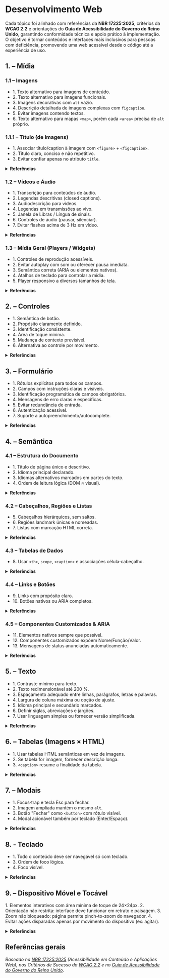 
# Desenvolvimento Web

Cada tópico foi alinhado com referências da **NBR 17225:2025**, critérios da **WCAG 2.2** e orientações do **Guia de Acessibilidade do Governo do Reino Unido**, garantindo conformidade técnica e apoio prático à implementação. O objetivo é tornar conteúdos e interfaces mais inclusivos para pessoas com deficiência, promovendo uma web acessível desde o código até a experiência de uso.

## 1. – Mídia
### 1.1 – Imagens
- <CheckListItem>1. Texto alternativo para imagens de conteúdo.</CheckListItem>
- <CheckListItem>2. Texto alternativo para imagens funcionais.</CheckListItem>
- <CheckListItem>3. Imagens decorativas com `alt` vazio.</CheckListItem>
- <CheckListItem>4. Descrição detalhada de imagens complexas com `figcaption`.</CheckListItem>
- <CheckListItem>5. Evitar imagens contendo textos.</CheckListItem>
- <CheckListItem>6. Texto alternativo para mapas `<map>`, porém cada `<area>` precisa de `alt` próprio.</CheckListItem>
### 1.1.1 – Título (de Imagens)
- <CheckListItem>1. Associar título/caption à imagem com `<figure>` + `<figcaption>`.</CheckListItem>
- <CheckListItem>2. Título claro, conciso e não repetitivo.</CheckListItem>
- <CheckListItem>3. Evitar confiar apenas no atributo `title`.</CheckListItem>

<details>
  <summary><strong>Referências</strong></summary>

  - NBR 17225:2025 – 5.2.1    
  - NBR 17225:2025 – 5.2.2<br/>
  - NBR 17225:2025 – 5.2.3<br/>
  - NBR 17225:2025 – 5.2.4<br/>
  - NBR 17225:2025 – 5.2.5<br/>
  - NBR 17225:2025 – 5.2.6<br/>
  - NBR 17225:2025 – Anexo A 1.4  
  - [WCAG 2.2 – C.S. 2.4.4](https://www.w3.org/WAI/WCAG22/Understanding/link-purpose-in-context.html)  
  - [WCAG 2.2 – C.S. 1.4.5](https://www.w3.org/WAI/WCAG22/Understanding/images-of-text.html) (AA)  
  - [WCAG 2.2 – C.S. 1.1.1](https://www.w3.org/WAI/WCAG22/Understanding/non-text-content.html)  

<details>
  <summary><strong>Referências 1.1.1</strong></summary>
  - NBR 17225:2025 – 5.2.4<br/>
  - [WCAG 2.2 – C.S. 1.3.1](https://www.w3.org/WAI/WCAG22/Understanding/info-and-relationships.html)  
  - [WCAG 2.2 – C.S. 2.4.4](https://www.w3.org/WAI/WCAG22/Understanding/link-purpose-in-context.html)
</details>

</details>

### 1.2 – Vídeos e Áudio
- <CheckListItem>1. Transcrição para conteúdos de áudio.</CheckListItem>
- <CheckListItem>2. Legendas descritivas (closed captions).</CheckListItem>
- <CheckListItem>3. Audiodescrição para vídeos.</CheckListItem>
- <CheckListItem>4. Legendas em transmissões ao vivo.</CheckListItem>
- <CheckListItem>5. Janela de Libras / Língua de sinais.</CheckListItem>
- <CheckListItem>6. Controles de áudio (pausar, silenciar).</CheckListItem>
- <CheckListItem>7. Evitar flashes acima de 3 Hz em vídeo.</CheckListItem>

<details>
  <summary><strong>Referências</strong></summary>

  - NBR 17225:2025 – 5.14.1 / [WCAG 2.2 – C.S. 1.2.1](https://www.w3.org/WAI/WCAG22/Understanding/audio-only-and-video-only-prerecorded.html)  
  - NBR 17225:2025 – 5.14.2 / [WCAG 2.2 – C.S. 1.2.2](https://www.w3.org/WAI/WCAG22/Understanding/captions-prerecorded.html)  
  - NBR 17225:2025 – 5.14.4 / [WCAG 2.2 – C.S. 1.2.5](https://www.w3.org/WAI/WCAG22/Understanding/audio-description-prerecorded.html)  
  - NBR 17225:2025 – 5.14.9 / [WCAG 2.2 – C.S. 1.2.4](https://www.w3.org/WAI/WCAG22/Understanding/captions-live.html)  
  - NBR 17225:2025 – 5.14.6 / [WCAG 2.2 – C.S. 1.2.6](https://www.w3.org/WAI/WCAG22/Understanding/sign-language-prerecorded.html)  
  - NBR 17225:2025 – 5.14.7 / [WCAG 2.2 – C.S. 1.4.2](https://www.w3.org/WAI/WCAG22/Understanding/audio-control.html)  
  - NBR 17225:2025 – 5.15.3 / [WCAG 2.2 – C.S. 2.3.1](https://www.w3.org/WAI/WCAG22/Understanding/three-flashes-or-below-threshold.html)

</details>

### 1.3 – Mídia Geral (Players / Widgets)
- <CheckListItem>1. Controles de reprodução acessíveis.</CheckListItem>
- <CheckListItem>2. Evitar autoplay com som ou oferecer pausa imediata.</CheckListItem>
- <CheckListItem>3. Semântica correta (ARIA ou elementos nativos).</CheckListItem>
- <CheckListItem>4. Atalhos de teclado para controlar a mídia.</CheckListItem>
- <CheckListItem>5. Player responsivo a diversos tamanhos de tela.</CheckListItem>

<details>
  <summary><strong>Referências</strong></summary>

  - NBR 17225:2025 – 5.14.7 / [WCAG 2.2 – C.S. 2.1.1](https://www.w3.org/WAI/WCAG22/Understanding/keyboard.html) · [WCAG 2.2 – C.S. 4.1.2](https://www.w3.org/WAI/WCAG22/Understanding/name-role-value.html)  
  - NBR 17225:2025 – 5.14.7 / [WCAG 2.2 – C.S. 1.4.2](https://www.w3.org/WAI/WCAG22/Understanding/audio-control.html)  
  - NBR 17225:2025 – 5.14.12 / [WCAG 2.2 – C.S. 4.1.2](https://www.w3.org/WAI/WCAG22/Understanding/name-role-value.html)  
  - [WCAG 2.2 – C.S. 2.1.1](https://www.w3.org/WAI/WCAG22/Understanding/keyboard.html) · [WCAG 2.2 – C.S. 2.1.2](https://www.w3.org/WAI/WCAG22/Understanding/no-keyboard-trap.html)  
  - NBR 17225:2025 – 5.14.11 / UK Gov Guide

</details>

## 2. – Controles
- <CheckListItem>1. Semântica de botão.</CheckListItem>
- <CheckListItem>2. Propósito claramente definido.</CheckListItem>
- <CheckListItem>3. Identificação consistente.</CheckListItem>
- <CheckListItem>4. Área de toque mínima.</CheckListItem>
- <CheckListItem>5. Mudança de contexto previsível.</CheckListItem>
- <CheckListItem>6. Alternativa ao controle por movimento.</CheckListItem>

<details>
  <summary><strong>Referências</strong></summary>

  - NBR 17225:2025 – 5.8.1 / [WCAG 2.2 – C.S. 1.3.1](https://www.w3.org/WAI/WCAG22/Understanding/info-and-relationships.html)  
  - NBR 17225:2025 – 5.8.3 / [WCAG 2.2 – C.S. 4.1.2](https://www.w3.org/WAI/WCAG22/Understanding/name-role-value.html)  
  - NBR 17225:2025 – 5.8.5 / [WCAG 2.2 – C.S. 3.2.4](https://www.w3.org/WAI/WCAG22/Understanding/consistent-identification.html)  
  - NBR 17225:2025 – 5.8.7 / [WCAG 2.2 – C.S. 2.5.8](https://www.w3.org/WAI/WCAG22/Understanding/target-size-minimum.html)  
  - NBR 17225:2025 – 5.8.9 · 5.8.10 / [WCAG 2.2 – C.S. 3.2.1](https://www.w3.org/WAI/WCAG22/Understanding/on-focus.html) · [WCAG 2.2 – C.S. 3.2.2](https://www.w3.org/WAI/WCAG22/Understanding/on-input.html)  
  - NBR 17225:2025 – 5.8.14 / [WCAG 2.2 – C.S. 2.5.4](https://www.w3.org/WAI/WCAG22/Understanding/motion-actuation.html)

</details>

## 3. – Formulário
- <CheckListItem>1. Rótulos explícitos para todos os campos.</CheckListItem>
- <CheckListItem>2. Campos com instruções claras e visíveis.</CheckListItem>
- <CheckListItem>3. Identificação programática de campos obrigatórios.</CheckListItem>
- <CheckListItem>4. Mensagens de erro claras e específicas.</CheckListItem>
- <CheckListItem>5. Evitar redundância de entrada.</CheckListItem>
- <CheckListItem>6. Autenticação acessível.</CheckListItem>
- <CheckListItem>7. Suporte a autopreenchimento/autocomplete.</CheckListItem>

<details>
  <summary><strong>Referências</strong></summary>

  - NBR 17225:2025 – 5.10.1 / [WCAG 2.2 – C.S. 1.3.1](https://www.w3.org/WAI/WCAG22/Understanding/info-and-relationships.html) · [WCAG 2.2 – C.S. 3.3.2](https://www.w3.org/WAI/WCAG22/Understanding/labels-or-instructions.html)  
  - NBR 17225:2025 – 5.10.3 / [WCAG 2.2 – C.S. 3.3.5](https://www.w3.org/WAI/WCAG22/Understanding/help.html)  
  - NBR 17225:2025 – 5.10.4 / [WCAG 2.2 – C.S. 1.3.1](https://www.w3.org/WAI/WCAG22/Understanding/info-and-relationships.html)  
  - NBR 17225:2025 – 5.10.6 / [WCAG 2.2 – C.S. 3.3.1](https://www.w3.org/WAI/WCAG22/Understanding/error-identification.html) · [WCAG 2.2 – C.S. 3.3.3](https://www.w3.org/WAI/WCAG22/Understanding/error-suggestion.html)  
  - [WCAG 2.2 – C.S. 3.3.7](https://www.w3.org/WAI/WCAG22/Understanding/redundant-entry.html)  
  - [WCAG 2.2 – C.S. 3.3.8](https://www.w3.org/WAI/WCAG22/Understanding/accessible-authentication-minimum.html) · [WCAG 2.2 – C.S. 3.3.9](https://www.w3.org/WAI/WCAG22/Understanding/accessible-authentication-enhanced.html)  
  - [WCAG 2.2 – C.S. 1.3.5](https://www.w3.org/WAI/WCAG22/Understanding/identify-input-purpose.html) / UK Gov Forms

</details>


## 4. – Semântica

### 4.1 – Estrutura do Documento
- <CheckListItem>1. Título de página único e descritivo.</CheckListItem>
- <CheckListItem>2. Idioma principal declarado.</CheckListItem>
- <CheckListItem>3. Idiomas alternativos marcados em partes do texto.</CheckListItem>
- <CheckListItem>4. Ordem de leitura lógica (DOM ≈ visual).</CheckListItem>

<details>
  <summary><strong>Referências</strong></summary>

  - NBR 17225:2025 – 5.13.1 / [WCAG 2.2 – C.S. 2.4.2](https://www.w3.org/WAI/WCAG22/Understanding/page-titled.html)  
  - NBR 17225:2025 – 5.13.2 / [WCAG 2.2 – C.S. 3.1.1](https://www.w3.org/WAI/WCAG22/Understanding/language-of-page.html)  
  - NBR 17225:2025 – 5.13.3 / [WCAG 2.2 – C.S. 3.1.2](https://www.w3.org/WAI/WCAG22/Understanding/language-of-parts.html)  
  - NBR 17225:2025 – 5.13.6 / [WCAG 2.2 – C.S. 1.3.2](https://www.w3.org/WAI/WCAG22/Understanding/meaningful-sequence.html)

</details>

### 4.2 – Cabeçalhos, Regiões e Listas
- <CheckListItem>5. Cabeçalhos hierárquicos, sem saltos.</CheckListItem>
- <CheckListItem>6. Regiões landmark únicas e nomeadas.</CheckListItem>
- <CheckListItem>7. Listas com marcação HTML correta.</CheckListItem>

<details>
  <summary><strong>Referências</strong></summary>

  - NBR 17225:2025 – 5.3.5 / [WCAG 2.2 – C.S. 1.3.1](https://www.w3.org/WAI/WCAG22/Understanding/info-and-relationships.html) · [WCAG 2.2 – C.S. 2.4.6](https://www.w3.org/WAI/WCAG22/Understanding/headings-and-labels.html)  
  - NBR 17225:2025 – 5.4.1‑5.4.5 / [WCAG 2.2 – C.S. 1.3.1](https://www.w3.org/WAI/WCAG22/Understanding/info-and-relationships.html) · [WCAG 2.2 – C.S. 1.3.6](https://www.w3.org/WAI/WCAG22/Understanding/identify-purpose.html)  
  - NBR 17225:2025 – 5.5.1 / [WCAG 2.2 – C.S. 1.3.1](https://www.w3.org/WAI/WCAG22/Understanding/info-and-relationships.html)

</details>

### 4.3 – Tabelas de Dados
- <CheckListItem>8. Usar `<th>`, `scope`, `<caption>` e associações célula‑cabeçalho.</CheckListItem>

<details>
  <summary><strong>Referências</strong></summary>

  - NBR 17225:2025 – 5.6.1 · 5.6.3 · 5.6.5 / [WCAG 2.2 – C.S. 1.3.1](https://www.w3.org/WAI/WCAG22/Understanding/info-and-relationships.html)

</details>

### 4.4 – Links e Botões
- <CheckListItem>9. Links com propósito claro.</CheckListItem>
- <CheckListItem>10. Botões nativos ou ARIA completos.</CheckListItem>

<details>
  <summary><strong>Referências</strong></summary>

  - NBR 17225:2025 – 5.7.1 / [WCAG 2.2 – C.S. 2.4.4](https://www.w3.org/WAI/WCAG22/Understanding/link-purpose-in-context.html)  
  - NBR 17225:2025 – 5.8.1 · 5.13.10 / [WCAG 2.2 – C.S. 4.1.2](https://www.w3.org/WAI/WCAG22/Understanding/name-role-value.html)

</details>

### 4.5 – Componentes Customizados & ARIA
- <CheckListItem>11. Elementos nativos sempre que possível.</CheckListItem>
- <CheckListItem>12. Componentes customizados expõem Nome/Função/Valor.</CheckListItem>
- <CheckListItem>13. Mensagens de status anunciadas automaticamente.</CheckListItem>

<details>
  <summary><strong>Referências</strong></summary>

  - NBR 17225:2025 – 5.13.11 / [WCAG 2.2 – C.S. 1.3.1](https://www.w3.org/WAI/WCAG22/Understanding/info-and-relationships.html)  
  - NBR 17225:2025 – 5.13.12 · 5.13.13 / [WCAG 2.2 – C.S. 4.1.2](https://www.w3.org/WAI/WCAG22/Understanding/name-role-value.html)  
  - NBR 17225:2025 – 5.13.8 / [WCAG 2.2 – C.S. 4.1.3](https://www.w3.org/WAI/WCAG22/Understanding/status-messages.html)

</details>

## 5. – Texto
- <CheckListItem>1. Contraste mínimo para texto.</CheckListItem>
- <CheckListItem>2. Texto redimensionável até 200 %.</CheckListItem>
- <CheckListItem>3. Espaçamento adequado entre linhas, parágrafos, letras e palavras.</CheckListItem>
- <CheckListItem>4. Largura de coluna máxima ou opção de ajuste.</CheckListItem>
- <CheckListItem>5. Idioma principal e secundário marcados.</CheckListItem>
- <CheckListItem>6. Definir siglas, abreviações e jargões.</CheckListItem>
- <CheckListItem>7. Usar linguagem simples ou fornecer versão simplificada.</CheckListItem>

<details>
  <summary><strong>Referências</strong></summary>

  - NBR 17225:2025 – 5.11.3 / [WCAG 2.2 – C.S. 1.4.3](https://www.w3.org/WAI/WCAG22/Understanding/contrast-minimum.html)  
  - NBR 17225:2025 – 5.12.7 / [WCAG 2.2 – C.S. 1.4.4](https://www.w3.org/WAI/WCAG22/Understanding/resize-text.html)  
  - NBR 17225:2025 – 5.12.1‑4 / [WCAG 2.2 – C.S. 1.4.12](https://www.w3.org/WAI/WCAG22/Understanding/text-spacing.html)  
  - NBR 17225:2025 – 5.12.6 / [WCAG 2.2 – C.S. 1.4.10](https://www.w3.org/WAI/WCAG22/Understanding/reflow.html)  
  - NBR 17225:2025 – 5.13.2‑3 / [WCAG 2.2 – C.S. 3.1.1](https://www.w3.org/WAI/WCAG22/Understanding/language-of-page.html) · [WCAG 2.2 – C.S. 3.1.2](https://www.w3.org/WAI/WCAG22/Understanding/language-of-parts.html)  
  - NBR 17225:2025 – 5.12.11 / [WCAG 2.2 – C.S. 3.1.4](https://www.w3.org/WAI/WCAG22/Understanding/abbreviations.html)  
  - NBR 17225:2025 – 5.12.12 / [WCAG 2.2 – C.S. 3.1.5](https://www.w3.org/WAI/WCAG22/Understanding/reading-level.html)

</details>


## 6. – Tabelas (Imagens × HTML)
- <CheckListItem>1. Usar tabelas HTML semânticas em vez de imagens.</CheckListItem>
- <CheckListItem>2. Se tabela for imagem, fornecer descrição longa.</CheckListItem>
- <CheckListItem>3. `<caption>` resume a finalidade da tabela.</CheckListItem>

<details>
<summary><strong>Referências</strong></summary>

  - NBR 17225:2025 – 5.6.1 / [WCAG 2.2 – C.S. 1.3.1](https://www.w3.org/WAI/WCAG22/Understanding/info-and-relationships.html)  
  - NBR 17225:2025 – 5.2.4 / [WCAG 2.2 – C.S. 1.1.1](https://www.w3.org/WAI/WCAG22/Understanding/non-text-content.html)  
  - NBR 17225:2025 – 5.6.4 / [WCAG 2.2 – C.S. 2.4.6](https://www.w3.org/WAI/WCAG22/Understanding/headings-and-labels.html)

</details>


## 7. – Modais
- <CheckListItem>1. Focus‑trap e tecla Esc para fechar.</CheckListItem>
- <CheckListItem>2. Imagem ampliada mantém o mesmo `alt`.</CheckListItem>
- <CheckListItem>3. Botão "Fechar" como `<button>` com rótulo visível.</CheckListItem>
- <CheckListItem>4. Modal acionável também por teclado (Enter/Espaço).</CheckListItem>

<details>
<summary><strong>Referências</strong></summary>

  - NBR 17225:2025 – 5.1.6 · 5.8.9 / [WCAG 2.2 – C.S. 2.1.1](https://www.w3.org/WAI/WCAG22/Understanding/keyboard.html) · [WCAG 2.2 – C.S. 2.1.2](https://www.w3.org/WAI/WCAG22/Understanding/no-keyboard-trap.html) · [WCAG 2.2 – C.S. 2.4.3](https://www.w3.org/WAI/WCAG22/Understanding/focus-order.html)  
  - NBR 17225:2025 – 5.2.3 / [WCAG 2.2 – C.S. 1.1.1](https://www.w3.org/WAI/WCAG22/Understanding/non-text-content.html)  
  - NBR 17225:2025 – 5.8.1 / [WCAG 2.2 – C.S. 4.1.2](https://www.w3.org/WAI/WCAG22/Understanding/name-role-value.html)  
  - NBR 17225:2025 – 5.1.11 / [WCAG 2.2 – C.S. 2.1.1](https://www.w3.org/WAI/WCAG22/Understanding/keyboard.html)

</details>

## 8. - Teclado
- <CheckListItem>1. Todo o conteúdo deve ser navegável só com teclado.</CheckListItem>
- <CheckListItem>3. Ordem de foco lógica.</CheckListItem>
- <CheckListItem>4. Foco visível.</CheckListItem>

<details>
<summary><strong>Referências</strong></summary>

- [WCAG 2.2 – C.S. 2.1.1](https://www.w3.org/WAI/WCAG22/Understanding/keyboard.html)<br/>
- [WCAG 2.2 – C.S. 2.1.2](https://www.w3.org/WAI/WCAG22/Understanding/no-keyboard-trap.html)<br/>
- [WCAG 2.2 – C.S. 2.4.3](https://www.w3.org/WAI/WCAG22/Understanding/focus-order.html)<br/>
- [WCAG 2.2 – C.S. 2.4.7](https://www.w3.org/WAI/WCAG22/Understanding/focus-visible.html)<br/>

</details>

## 9. – Dispositivo Móvel e Tocável
<CheckListItem>1. Elementos interativos com área mínima de toque de 24×24px.</CheckListItem>
<CheckListItem>2. Orientação não restrita: interface deve funcionar em retrato e paisagem.</CheckListItem>
<CheckListItem>3. Zoom não bloqueado: página permite pinch-to-zoom do navegador.</CheckListItem>
<CheckListItem>4. Evitar ações disparadas apenas por movimento do dispositivo (ex: agitar).</CheckListItem>

<details>
<summary><strong>Referências</strong></summary>

- NBR 17225:2025 – 5.8.7<br/>
- NBR 17225:2025 – 5.8.12<br/>
- NBR 17225:2025 – 5.8.13<br/>
- NBR 17225:2025 – 5.8.14<br/>
- [WCAG 2.2 – C.S. 2.5.1](https://www.w3.org/WAI/WCAG22/Understanding/pointer-gestures.html)  
- [WCAG 2.2 – C.S. 2.5.2](https://www.w3.org/WAI/WCAG22/Understanding/pointer-cancellation.html)  
- [WCAG 2.2 – C.S. 2.5.4](https://www.w3.org/WAI/WCAG22/Understanding/motion-actuation.html)  
- [WCAG 2.2 – C.S. 2.5.8](https://www.w3.org/WAI/WCAG22/Understanding/target-size-minimum.html)<br/>
- NBR 5.10.3 / WCAG 2.2 1.3.4 (A A) (NOVO)<br/>
- NBR 5.10.3 / WCAG 2.2 1.3.4 (A A)<br/>
- NBR 5.13.5 / WCAG 2.2 1.4.4 (A A)<br/>

</details>

## Referências gerais
*Baseado na [NBR 17225:2025](../../static/nbr17225.pdf) (Acessibilidade em Conteúdo e Aplicações Web), nos Critérios de Sucesso da [WCAG 2.2](https://www.w3.org/TR/WCAG22/) e no [Guia de Acessibilidade do Governo do Reino Unido](../../static/uk_guiaboaspraticas.pdf).*
